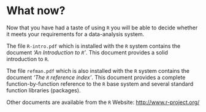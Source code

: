 # What now? {#whatnow}

Now that you have had a taste of using `R` you will be able to decide whether it meets your requirements for a data-analysis system.

The file `R-intro.pdf` which is installed with the `R` system contains the document *‘An Introduction to `R`’*. This document provides a solid introduction to `R`.

The file `refman.pdf` which is also installed with the `R` system contains the document *‘The `R` reference index’*. This document provides a complete function-by-function reference to the `R` base system and several standard function libraries (packages).

Other documents are available from the `R` Website: [http://www.r-project.org/](http://www.r-project.org/)